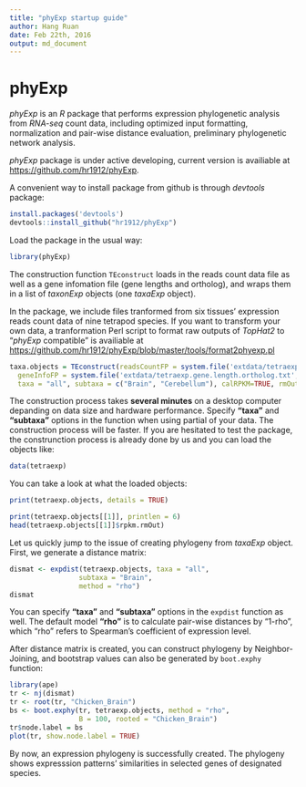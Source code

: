 ```yaml
---
title: "phyExp startup guide"
author: Hang Ruan
date: Feb 22th, 2016
output: md_document 
---
```


# phyExp
*phyExp* is an *R* package that performs expression phylogenetic analysis
from *RNA-seq* count data, including optimized input formatting, normalization
and pair-wise distance evaluation, preliminary phylogenetic network analysis.

*phyExp* package is under active developing, current version is availiable at <https://github.com/hr1912/phyExp>.

A convenient way to install package from github is through *devtools* package:

```r
install.packages('devtools')
devtools::install_github("hr1912/phyExp")
```

Load the package in the usual way:

```r
library(phyExp)
```

The construction function `TEconstruct` loads in the reads count data file as well as a gene infomation file (gene lengths and ortholog), and wraps them in a list of *taxonExp* objects (one *taxaExp* object).

In the package, we include files tranformed from six tissues' expression reads count data of nine tetrapod species.
If you want to transform your own data, a tranformation Perl script to format raw outputs of *TopHat2* to "*phyExp* compatible" is availiable at <https://github.com/hr1912/phyExp/blob/master/tools/format2phyexp.pl>

```r
taxa.objects = TEconstruct(readsCountFP = system.file('extdata/tetraexp.reads.count.raw.txt', package='phyExp'),
  geneInfoFP = system.file('extdata/tetraexp.gene.length.ortholog.txt', package='phyExp'), 
  taxa = "all", subtaxa = c("Brain", "Cerebellum"), calRPKM=TRUE, rmOut=TRUE)
```

The construction process takes **several minutes** on a desktop computer depanding on data size and hardware performance. Specify **"taxa"** and **"subtaxa"** options in the function when using partial of your data. The construction process will be faster.
If you are hesitated to test the package, the construnction process is already done by us and you can load the objects like:

```r
data(tetraexp)
```

You can take a look at what the loaded objects:
```r
print(tetraexp.objects, details = TRUE)
```

```r
print(tetraexp.objects[[1]], printlen = 6)
head(tetraexp.objects[[1]]$rpkm.rmOut)
```

Let us quickly jump to the issue of creating phylogeny from *taxaExp* object. 
First, we generate a distance matrix:

```r
dismat <- expdist(tetraexp.objects, taxa = "all",
                 subtaxa = "Brain",
                 method = "rho")
dismat
```

You can specify **"taxa"** and **"subtaxa"** options in the `expdist` function as well. The default model **"rho"** is to calculate pair-wise distances by "1-rho", which "rho" refers to Spearman’s coefficient of expression level. 

After distance matrix is created, you can construct phylogeny by Neighbor-Joining, and bootstrap values can also be generated by `boot.exphy` function:

```r
library(ape)
tr <- nj(dismat)
tr <- root(tr, "Chicken_Brain")
bs <- boot.exphy(tr, tetraexp.objects, method = "rho",
                 B = 100, rooted = "Chicken_Brain")
tr$node.label = bs
plot(tr, show.node.label = TRUE)
```

By now, an expression phylogeny is successfully created. The phylogeny shows expresssion patterns' similarities in selected genes of designated species. 
